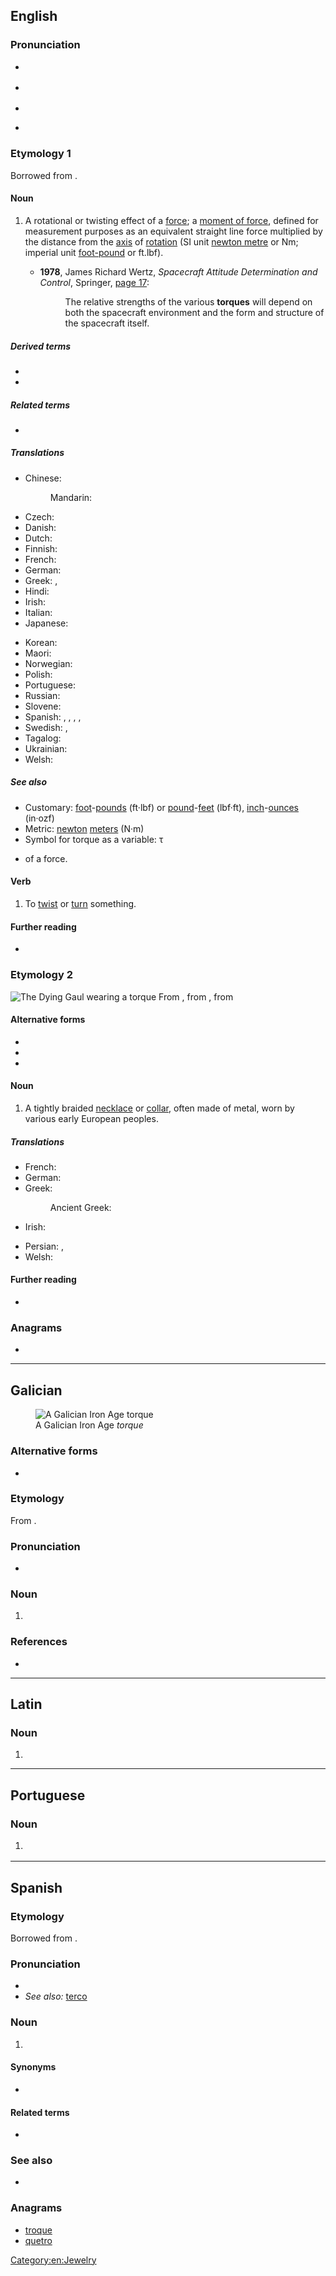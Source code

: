 ==English==

===Pronunciation===
* {{a|US}} {{IPA|/tɔː(ɹ)k/|/tɔɹk/|lang=en}}
*: {{audio|en-us-torque.ogg|Audio (US)|lang=en}}
* {{a|RP}} {{IPA|/tɔːk/|lang=en}}
* {{rhymes|ɔː(ɹ)k|lang=en}}
* {{homophones|torq|torc|talk|lang=en}} {{qualifier|'talk' in non-rhotic accents only}}

===Etymology 1===
Borrowed from {{bor|en|la|torqueō||to twist}}.

====Noun====
{{en-noun|~}}

# {{lb|en|physics|mechanics}} A rotational or twisting effect of a [[force]]; a [[moment of force]], defined for measurement purposes as an equivalent straight line force multiplied by the distance from the [[axis]] of [[rotation]] (SI unit [[newton metre]] or Nm; imperial unit [[foot-pound]] or ft.lbf).
#* '''1978''', James Richard Wertz, ''Spacecraft Attitude Determination and Control'', Springer, [http://books.google.de/books?id=GtzzpUN8VEoC&pg=PA17&dq=%22torques%22#v=onepage&q=%22torques%22&f=false page 17]:
#*: The relative strengths of the various '''torques''' will depend on both the spacecraft environment and the form and structure of the spacecraft itself.

=====Derived terms=====
* {{l|en|torque steer}}
* {{l|en|torque wrench}}

=====Related terms=====
* {{l|en|torsion}}

=====Translations=====
{{trans-top|a rotational or twisting force}}
* Chinese:
*: Mandarin: {{t+|cmn|力矩|tr=lìjǔ}}
* Czech: {{t|cs|točivý moment|m}}
* Danish: {{t|da|kraftmoment|n}}
* Dutch: {{t+|nl|koppel|n}}
* Finnish: {{t+|fi|vääntömomentti}}
* French: {{t+|fr|couple|m}}
* German: {{t+|de|Drehmoment|n}}
* Greek: {{t+|el|στροφορμή|f}}, {{t|el|στρεπτική ροπή|f}}
* Hindi: {{t|hi|बलाघूर्ण|sc=Deva}}
* Irish: {{t|ga|torc|m}}
* Italian: {{t+|it|coppia|f}}
* Japanese: {{t|ja|トルク|tr=toruku}}
{{trans-mid}}
* Korean: {{t|ko|돌림힘}}
* Maori: {{t|mi|tōpana whakahuri}}
* Norwegian: {{t|no|dreiemoment|n}}
* Polish: {{t|pl|moment obrotowy|m}}
* Portuguese: {{t+|pt|torque|m}}
* Russian: {{t|ru|моме́нт си́лы|m}}
* Slovene: {{t|sl|vrtilni moment}}
* Spanish: {{t|es|par de torsión|m}}, {{t|es|par motor|m}}, {{t|es|momento de fuerza|m}}, {{t|es|par de fuerzas|m}}, {{t+|es|par|m}}
* Swedish: {{t+|sv|vridmoment}}, {{t+|sv|kraftmoment|n}}
* Tagalog: {{t|tl|habyog}}
* Ukrainian: {{t|uk|моме́нт си́ли|m}}
* Welsh: {{t|cy|trorym}}
{{trans-bottom}}

=====See also=====
* Customary: [[foot]]-[[pound-force|pounds]] (ft·lbf) or [[pound-force|pound]]-[[feet]] (lbf·ft), [[inch]]-[[ounce-force|ounces]] (in·ozf)
* Metric: [[newton]] [[meter]]s (N·m)
* Symbol for torque as a variable: τ
* {{l|en|moment|Moment}} of a force.

====Verb====
{{en-verb|torques|torquing|pres_ptc2=torqueing|torqued}}

# To [[twist]] or [[turn]] something.

====Further reading====
* {{pedia}}

===Etymology 2===
[[File:Dying Gaul Musei Capitolini MC747.jpg|thumb|The ''Dying Gaul'' wearing a torque]]
From {{etyl|fr|en}} {{m|fr|torque}}, from {{etyl|fro|en}}, from {{etyl|la|en}} {{m|la|torquis}}

====Alternative forms====
* {{l|en|torc}}
* {{l|en|tork}}
* {{l|en|torq}}

====Noun====
{{en-noun}}

# A tightly braided [[necklace]] or [[collar]], often made of metal, worn by various early European peoples.

=====Translations=====
{{trans-top|a braided necklace or collar}}
* French: {{t+|fr|torque|m}}
* German: {{t+|de|Torques|m}}
* Greek:
*: Ancient Greek: {{t|grc|μανιάκης|m}}
* Irish: {{t|ga|torc|m}}
{{trans-mid}}
* Persian: {{t+|fa|طوق|tr=towq|sc=fa-Arab}}, {{t|fa|گریواره|tr=gerivāre|sc=fa-Arab}}
* Welsh: {{t|cy|torch|m}}
{{trans-bottom}}

====Further reading====
* {{pedia|torc}}

===Anagrams===
* {{anagrams|en|quoter|roquet}}

[[Category:en:Jewelry]]

----

==Galician==
{{wikipedia|torque (colar)|lang=gl}}
[[File:Torque de Foxados.JPG|thumb|A Galician Iron Age ''torque'']]

===Alternative forms===
* {{l|gl|torques}}

===Etymology===
From {{der|gl|la|torquis}}.

===Pronunciation===
* {{IPA|/ˈtɔɾke̝/|lang=gl}}

===Noun===
{{gl-noun|m}}

# {{l|en|torque}} {{gloss|a tightly braided [[necklace]] or [[collar]], often made of metal, worn by various early European peoples.}}

===References===
* {{R:TILG}}

----

==Latin==

===Noun===
{{la-noun-form|torque}}

# {{inflection of|torquis||abl|s|lang=la}}

----

==Portuguese==

===Noun===
{{pt-noun|m}}

# {{lb|pt|physics|mechanics}} {{l|en|torque}} {{gloss|a rotational or twisting force}}

----

==Spanish==
{{wikipedia|lang=es}}

===Etymology===
Borrowed from {{bor|es|la|torqueō||to twist}}.

===Pronunciation===
* {{IPA|[ˈto̞ɾ.ke̞]|lang=es}}
* ''See also:'' [[terco]]

===Noun===
{{es-noun|m}}

# {{label|es|physics|mechanics}} {{l|en|torque}} {{gloss|a rotational or twisting force}}

====Synonyms====
* {{l|es|torsión}}

====Related terms====
* {{l|es|torsión}}

===See also===
* {{l|es|torques}}

===Anagrams===
* [[troque]]
* [[quetro]]